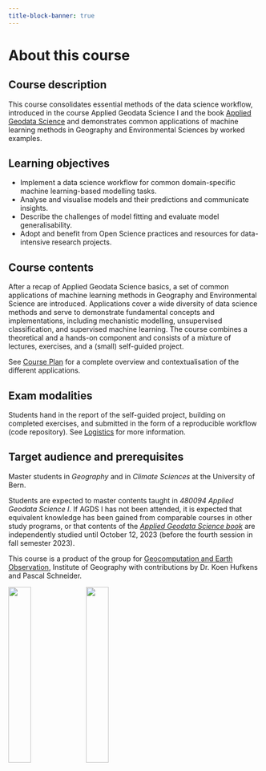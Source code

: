 ```yaml
---
title-block-banner: true
---
```


# About this course {.unnumbered}

## Course description 

This course consolidates essential methods of the data science workflow, introduced in the course Applied Geodata Science I and the book [Applied Geodata Science](https://geco-bern.github.io/agds/) and demonstrates common applications of machine learning methods in Geography and Environmental Sciences by worked examples.

## Learning objectives

- Implement a data science workflow for common domain-specific machine learning-based modelling tasks.
- Analyse and visualise models and their predictions and communicate insights.
- Describe the challenges of model fitting and evaluate model generalisability.
- Adopt and benefit from Open Science practices and resources for data-intensive research projects.

## Course contents

After a recap of Applied Geodata Science basics, a set of common applications of machine learning methods in Geography and Environmental Science are introduced. Applications cover a wide diversity of data science methods and serve to demonstrate fundamental concepts and implementations, including mechanistic modelling, unsupervised classification, and supervised machine learning. The course combines a theoretical and a hands-on component and consists of a mixture of lectures, exercises, and a (small) self-guided project.

See [Course Plan](@sec-plan) for a complete overview and contextualisation of the different applications.

## Exam modalities

Students hand in the report of the self-guided project, building on completed exercises, and submitted in the form of a reproducible workflow (code repository). See [Logistics](@sec-logistics) for more information.

## Target audience and prerequisites

Master students in *Geography* and in *Climate Sciences* at the University of Bern. 

Students are expected to master contents taught in *480094 Applied Geodata Science I*. If AGDS I has not been attended, it is expected that equivalent knowledge has been gained from comparable courses in other study programs, or that contents of the [*Applied Geodata Science book*](https://geco-bern.github.io/agds/) are independently studied until October 12, 2023 (before the fourth session in fall semester 2023).

This course is a product of the group for [Geocomputation and Earth Observation](https://geco-group.org/), Institute of Geography with contributions by Dr. Koen Hufkens and Pascal Schneider.

![](./images/logo_unibern_squid3.png){width="30%"} ![](./images/geco_logo_fullname.png){width="30%"}